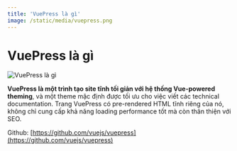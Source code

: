 ```yaml
---
title: 'VuePress là gì'
image: /static/media/vuepress.png
---
```


# VuePress là gì

![VuePress là gì](/static/media/vuepress.png)

**VuePress là một trình tạo site tĩnh tối giản với hệ thống Vue-powered theming**, và một theme mặc định được tối ưu cho việc viết các technical documentation. Trang VuePress có pre-rendered HTML tĩnh riêng của nó, không chỉ cung cấp khả năng loading performance tốt mà còn thân thiện với SEO.

Github: [https://github.com/vuejs/vuepress](https://github.com/vuejs/vuepress)
